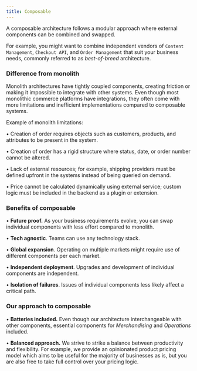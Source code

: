 ```yaml
---
title: Composable
---
```


A composable architecture follows a modular approach where external components can be combined and swapped.

For example, you might want to combine independent vendors of `Content Management`, `Checkout API`, and `Order Management` that suit your business needs, commonly referred to as _best-of-breed_ architecture.

### Difference from monolith

Monolith architectures have tightly coupled components, creating friction or making it impossible to integrate with other systems.
Even though most monolithic commerce platforms have integrations, they often come with more limitations and inefficient implementations compared to composable systems.

Example of monolith limitations:

• Creation of order requires objects such as customers, products, and attributes to be present in the system.

• Creation of order has a rigid structure where status, date, or order number cannot be altered.

• Lack of external resources; for example, shipping providers must be defined upfront in the systems instead of being queried on demand.

• Price cannot be calculated dynamically using external service;
custom logic must be included in the backend as a plugin or extension.

### Benefits of composable

• **Future proof.** As your business requirements evolve, you can swap individual components with less effort compared to monolith.

• **Tech agnostic**. Teams can use any technology stack.

• **Global expansion**. Operating on multiple markets might require use of different components per each market.

• **Independent deployment**. Upgrades and development of individual components are independent.

• **Isolation of failures**. Issues of individual components less likely affect a critical path.

### Our approach to composable

• **Batteries included.**
Even though our architecture interchangeable with other components, essential components for _Merchandising_ and _Operations_ included.

• **Balanced approach.** We strive to strike a balance between productivity and flexibility.
For example, we provide an opinionated product pricing model which aims to be useful for the majority of businesses as is, but you are also free to take full control over your pricing logic.
